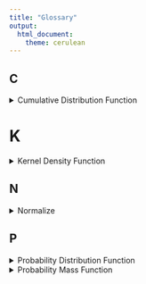 ```yaml
---
title: "Glossary"
output: 
  html_document: 
    theme: cerulean
---
```


<script type="text/javascript">
 function showhide(id) {
    var e = document.getElementById(id);
    e.style.display = (e.style.display == 'block') ? 'none' : 'block';
 }
</script>

## C

<details>
  <summary>Cumulative Distribution Function </summary>

Source: DataCamp – Exploratory Data Analysis in Python 
Source: empiricaldist package 

**Notes** 

For a given value of x, it tells you the probability of getting something <= x 

Example computing the empirical cdf 
```
def ecdf(data): 

    """Compute ECDF for a one-dimensional array of measurements.""" 

    # Number of data points: n 
    n = len(data) 
    
    # x-data for the ECDF: x 
    x = np.sort(data) 
    
    # y-data for the ECDF: y 
    y = np.arange(1, n + 1) / n 
    
    return x, y 
```
</details>

# K

<details>
  <summary>Kernel Density Function</summary>
 Source: DataCamp – Exploratory Data Analysis in Python 

**Notes** 

This is used to get from a PMF to a PDF 

PMF, CDF, KDE
* Use CDFs for exploration
* Use PMFs if there are a small number of unique values
* Use KDE if there are a lot of values  
</details>

## N

<details>
  <summary>Normalize</summary>
 Source: DataCamp – Exploratory Data Analysis in Python 

**Notes** 
* This actually means to add up to 1 
</details>


## P

<details>
  <summary>Probability Distribution Function </summary>

Source: DataCamp – Exploratory Data Analysis in Python 

</details>

<details>
  <summary>Probability Mass Function</summary>

Source: Datacamp – Exploratory Data Analysis 
Source: empiricaldist package 

**Notes** 

* Introduced as another way of thinking about distributions 
* It basically takes the percentage of the whole and plots it using something like matplotlib.pyplot.bar 
* Advantageous because it shows all unique values as opposed to bins 
* PDF is the continuous analog to the PMF 

</details>


  


